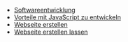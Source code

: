 * [Softwareentwicklung](/de/softwareentwicklung)
* [Vorteile mit JavaScript zu entwickeln](/de/vorteile-mit-javascript-zu-entwickeln)
* [Webseite erstellen](/de/webseite-erstellen)
* [Webseite erstellen lassen](/de/webseite-erstellen-lassen)

